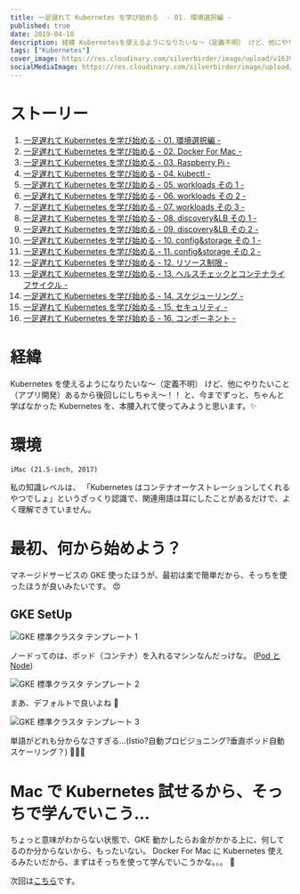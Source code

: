 ```yaml
---
title: 一足遅れて Kubernetes を学び始める  - 01. 環境選択編 -
published: true
date: 2019-04-18
description: 経緯 Kubernetesを使えるようになりたいな〜（定義不明） けど、他にやりたいこと（アプリ開発）あるから後回しにしちゃえ〜！！と、今までずっと、ちゃんと学ばなかったKubernetesを、本腰入れて使ってみようと思います。
tags: ["Kubernetes"]
cover_image: https://res.cloudinary.com/silverbirder/image/upload/v1639816542/silver-birder.github.io/blog/GKE_template_1.png
socialMediaImage: https://res.cloudinary.com/silverbirder/image/upload/v1639816542/silver-birder.github.io/blog/GKE_template_1.png
---
```



# ストーリー

1. [一足遅れて Kubernetes を学び始める - 01. 環境選択編 -](../start_the_learning_kubernetes_01/index.mdx)
1. [一足遅れて Kubernetes を学び始める - 02. Docker For Mac -](../start_the_learning_kubernetes_02/index.mdx)
1. [一足遅れて Kubernetes を学び始める - 03. Raspberry Pi -](../start_the_learning_kubernetes_03/index.mdx)
1. [一足遅れて Kubernetes を学び始める - 04. kubectl -](../start_the_learning_kubernetes_04/index.mdx)
1. [一足遅れて Kubernetes を学び始める - 05. workloads その 1 -](../start_the_learning_kubernetes_05/index.mdx)
1. [一足遅れて Kubernetes を学び始める - 06. workloads その 2 -](../start_the_learning_kubernetes_06/index.mdx)
1. [一足遅れて Kubernetes を学び始める - 07. workloads その 3 -](../start_the_learning_kubernetes_07/index.mdx)
1. [一足遅れて Kubernetes を学び始める - 08. discovery&LB その 1 -](../start_the_learning_kubernetes_08/index.mdx)
1. [一足遅れて Kubernetes を学び始める - 09. discovery&LB その 2 -](../start_the_learning_kubernetes_09/index.mdx)
1. [一足遅れて Kubernetes を学び始める - 10. config&storage その 1 -](../start_the_learning_kubernetes_10/index.mdx)
1. [一足遅れて Kubernetes を学び始める - 11. config&storage その 2 -](../start_the_learning_kubernetes_11/index.mdx)
1. [一足遅れて Kubernetes を学び始める - 12. リソース制限 -](../start_the_learning_kubernetes_12/index.mdx)
1. [一足遅れて Kubernetes を学び始める - 13. ヘルスチェックとコンテナライフサイクル -](../start_the_learning_kubernetes_13/index.mdx)
1. [一足遅れて Kubernetes を学び始める - 14. スケジューリング -](../start_the_learning_kubernetes_14/index.mdx)
1. [一足遅れて Kubernetes を学び始める - 15. セキュリティ -](../start_the_learning_kubernetes_15/index.mdx)
1. [一足遅れて Kubernetes を学び始める - 16. コンポーネント -](../start_the_learning_kubernetes_16/index.mdx)

# 経緯

Kubernetes を使えるようになりたいな〜（定義不明）
けど、他にやりたいこと（アプリ開発）あるから後回しにしちゃえ〜！！
と、今までずっと、ちゃんと学ばなかった Kubernetes を、本腰入れて使ってみようと思います。✨

# 環境

```
iMac (21.5-inch, 2017)
```

私の知識レベルは、
「Kubernetes はコンテナオーケストレーションしてくれるやつでしょ」というざっくり認識で、関連用語は耳にしたことがあるだけで、よく理解できていません。

# 最初、何から始めよう？

マネージドサービスの GKE 使ったほうが、最初は楽で簡単だから、そっちを使ったほうが良いみたいです。 😍

## GKE SetUp

<Image
  src="https://res.cloudinary.com/silverbirder/image/upload/v1639816542/silver-birder.github.io/blog/GKE_template_1.png"
  width={465}
  height={779}
  layout="constrained"
  alt="GKE 標準クラスタ テンプレート 1"
/>

ノードってのは、ポッド（コンテナ）を入れるマシンなんだっけな。 ([Pod と Node](https://nownabe.github.io/kubernetes-doc/tutorials/kubernetes_basics/3_explore_your_app.html))

<Image
  src="https://res.cloudinary.com/silverbirder/image/upload/v1639816542/silver-birder.github.io/blog/GKE_template_2.png"
  width={454}
  height={731}
  layout="constrained"
  alt="GKE 標準クラスタ テンプレート 2"
/>

まあ、デフォルトで良いよね 🤔

<Image
  src="https://res.cloudinary.com/silverbirder/image/upload/v1639816542/silver-birder.github.io/blog/GKE_template_3.png"
  width={457}
  height={720}
  layout="constrained"
  alt="GKE 標準クラスタ テンプレート 3"
/>

単語がどれも分からなさすぎる...(Istio?自動プロビジョニング?垂直ポッド自動スケーリング？) 🤔🤔🤔

# Mac で Kubernetes 試せるから、そっちで学んでいこう...

ちょっと意味がわからない状態で、GKE 動かしたらお金がかかる上に、何してるのか分からないから、もったいない。
Docker For Mac に Kubernetes 使えるみたいだから、まずはそっちを使って学んでいこうかな。。。 💪

次回は[こちら](../start_the_learning_kubernetes_02/index.mdx)です。
